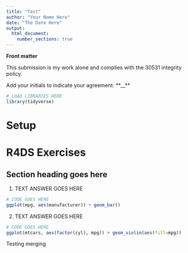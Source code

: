 ```yaml
---
title: "Test"
author: "Your Name Here"
date: "The Date Here"
output:
  html_document:
    number_sections: true
---
```

**Front matter**

This submission is my work alone and complies with the 30531 integrity policy.
  
  Add your initials to indicate your agreement: **__**


```r
# LOAD LIBRARIES HERE
library(tidyverse)
```

# Setup

# R4DS Exercises
## Section heading goes here
<!--Please do your best to match the problem set numbering. This will happen 
    automatically if you follow the pattern of #s.
    
    One # gives you a main heading; 
    two ## give a sub-heading. 
    For the next layer of numbering, please follow the numbering manually; 
    If you are really interested in automatic numbering see a TA.
    
    Try knit to html before proceeding to see what the output will look like!
    Peter says "hello studious james"
    -->
    
    
1. TEXT ANSWER GOES HERE

```r
# CODE GOES HERE
ggplot(mpg, aes(manufacturer)) + geom_bar()
```

2. TEXT ANSWER GOES HERE

```r
# CODE GOES HERE
ggplot(mtcars, aes(factor(cyl), mpg)) + geom_violin(aes(fill=mpg))
```

Testing merging

